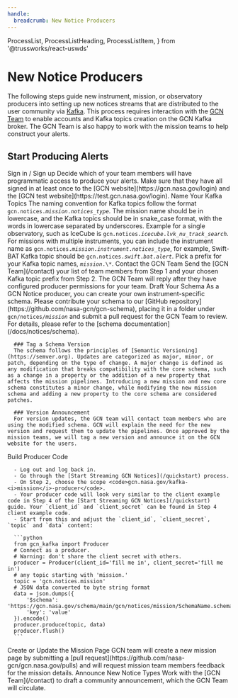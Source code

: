 ```yaml
---
handle:
  breadcrumb: New Notice Producers
---
```


  ProcessList,
  ProcessListHeading,
  ProcessListItem,
} from '@trussworks/react-uswds'

# New Notice Producers

The following steps guide new instrument, mission, or observatory producers
into setting up new notices streams that are distributed to the user community
via [Kafka](/docs/faq#what-is-kafka). This process requires interaction
with the [GCN Team](https://heasarc.gsfc.nasa.gov/cgi-bin/Feedback?selected=kafkagcn)
to enable accounts and Kafka topics creation on the GCN Kafka broker. The GCN Team is
also happy to work with the mission teams to help construct your alerts.

## Start Producing Alerts

<ProcessList>
   <ProcessListItem>
     <ProcessListHeading type="h3">
       Sign in / Sign up
     </ProcessListHeading>
     Decide which of your team members will have programmatic access to produce your alerts.
     Make sure that they have all signed in at least once to the [GCN website](https://gcn.nasa.gov/login)
     and the [GCN test website](https://test.gcn.nasa.gov/login).
   </ProcessListItem>
   <ProcessListItem>
      <ProcessListHeading type="h3">
         Name Your Kafka Topics
      </ProcessListHeading>
      The naming convention for Kafka topics follow the format <code>gcn.notices.<i>mission</i>.<i>notices_type</i></code>. The mission name should be in lowercase, and the Kafka topics should be in snake_case format, with the words in lowercase separated by underscores. Example for a single observatory, such as IceCube is <code>gcn.notices.<i>icecube</i>.<i>lvk_nu_track_search</i></code>. For missions with multiple instruments, you can include the instrument name as <code>gcn.notices.<i>mission</i>.<i>instrument</i>.<i>notices_type</i></code>, for example, Swift-BAT Kafka topic should be <code>gcn.notices.<i>swift</i>.<i>bat</i>.<i>alert</i></code>.
      Pick a prefix for your Kafka topic names, <code><i>mission</i>.\*</code>.
   </ProcessListItem>
   <ProcessListItem>
      <ProcessListHeading type="h3">
         Contact the GCN Team
      </ProcessListHeading>
      Send the [GCN Team](/contact)
   your list of team members from Step 1 and your chosen Kafka topic prefix from Step 2.
      The GCN Team will reply after they have configured producer permissions for your team.
   </ProcessListItem>
   <ProcessListItem>
      <ProcessListHeading type="h3">
         Draft Your Schema
      </ProcessListHeading>
      As a GCN Notice producer, you can create your own instrument-specific schema. Please contribute your schema to our [GitHub repository](https://github.com/nasa-gcn/gcn-schema), placing it in a folder under <code>gcn/notices/<i>mission</i></code> and submit a pull request for the GCN Team to review. For details, please refer to the [schema documentation](/docs/notices/schema).

      ### Tag a Schema Version
      The schema follows the principles of [Semantic Versioning](https://semver.org). Updates are categorized as major, minor, or patch, depending on the type of change. A major change is defined as any modification that breaks compatibility with the core schema, such as a change in a property or the addition of a new property that affects the mission pipelines. Introducing a new mission and new core schema constitutes a minor change, while modifying the new mission schema and adding a new property to the core schema are considered patches.

      ### Version Announcement
      For version updates, the GCN team will contact team members who are using the modified schema. GCN will explain the need for the new version and request them to update the pipelines. Once approved by the mission teams, we will tag a new version and announce it on the GCN website for the users.

   </ProcessListItem>
   <ProcessListItem>
      <ProcessListHeading type="h3">
         Build Producer Code
      </ProcessListHeading>

      - Log out and log back in.
      - Go through the [Start Streaming GCN Notices](/quickstart) process.
      - On Step 2, choose the scope <code>gcn.nasa.gov/kafka-<i>mission</i>-producer</code>.
      - Your producer code will look very similar to the client example code in Step 4 of the [Start Streaming GCN Notices](/quickstart) guide. Your `client_id` and `client_secret` can be found in Step 4 client example code.
      - Start from this and adjust the `client_id`, `client_secret`, `topic` and `data` content:

      ```python
      from gcn_kafka import Producer
      # Connect as a producer.
      # Warning: don't share the client secret with others.
      producer = Producer(client_id='fill me in', client_secret='fill me in')
      # any topic starting with 'mission.'
      topic = 'gcn.notices.mission'
      # JSON data converted to byte string format
      data = json.dumps({
          '$schema': 'https://gcn.nasa.gov/schema/main/gcn/notices/mission/SchemaName.schema.json',
          'key': 'value'
      }).encode()
      producer.produce(topic, data)
      producer.flush()
      ```

   </ProcessListItem>
   <ProcessListItem>
      <ProcessListHeading type="h3">
         Create or Update the Mission Page
      </ProcessListHeading>
      GCN team will create a new mission page by submitting a [pull request](https://github.com/nasa-gcn/gcn.nasa.gov/pulls) and will request mission team members feedback for the mission details.
  </ProcessListItem>

   <ProcessListItem>
      <ProcessListHeading type="h3">
         Announce New Notice Types
      </ProcessListHeading>
      Work with the
      [GCN Team](/contact)
      to draft a community announcement, which the GCN Team will circulate.
   </ProcessListItem>
</ProcessList>

